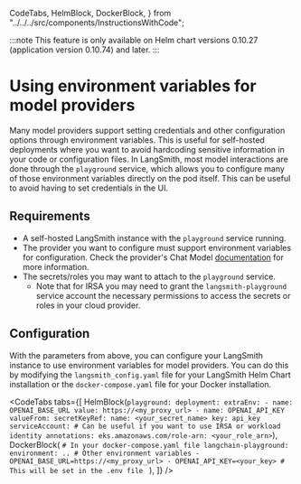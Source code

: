   CodeTabs,
  HelmBlock,
  DockerBlock,
} from "../../../src/components/InstructionsWithCode";

:::note
This feature is only available on Helm chart versions 0.10.27 (application version 0.10.74) and later.
:::

# Using environment variables for model providers

Many model providers support setting credentials and other configuration options through environment variables. This is useful for self-hosted deployments where you want to avoid hardcoding sensitive information in your code or configuration files.
In LangSmith, most model interactions are done through the `playground` service, which allows you to configure many of those environment variables directly on the pod itself. This can be useful to avoid having to set credentials in the UI.

## Requirements

- A self-hosted LangSmith instance with the `playground` service running.
- The provider you want to configure must support environment variables for configuration. Check the provider's Chat Model [documentation](https://python.langchain.com/docs/integrations/providers/) for more information.
- The secrets/roles you may want to attach to the `playground` service.
  - Note that for IRSA you may need to grant the `langsmith-playground` service account the necessary permissions to access the secrets or roles in your cloud provider.

## Configuration

With the parameters from above, you can configure your LangSmith instance to use environment variables for model providers.
You can do this by modifying the `langsmith_config.yaml` file for your LangSmith Helm Chart installation or the `docker-compose.yaml` file for your Docker installation.

<CodeTabs
  tabs={[
    HelmBlock(`
  playground:
    deployment:
      extraEnv:
        - name: OPENAI_BASE_URL
          value: https://<my_proxy_url>
        - name: OPENAI_API_KEY
          valueFrom:
            secretKeyRef:
              name: <your_secret_name>
              key: api_key
     serviceAccount: # Can be useful if you want to use IRSA or workload identity
       annotations:
         eks.amazonaws.com/role-arn: <your_role_arn>
    `),
    DockerBlock(
      `# In your docker-compose.yaml file
  langchain-playground:
    environment:
      .. # Other environment variables
      - OPENAI_BASE_URL=https://<my_proxy_url>
      - OPENAI_API_KEY=<your_key> # This will be set in the .env file
`
    ),
  ]}
/>
